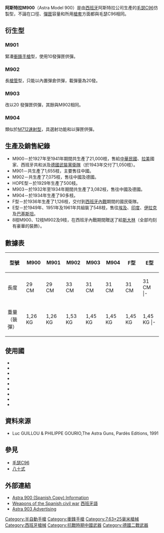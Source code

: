 {{noteTA
|G1=軍事
|G2=長度單位
|G3=Firearms
}}
{{Infobox Weapon
|name= 阿斯特拉M900
|image= File:Astra900.png
|image_size= 300px
|caption= 阿斯特拉M900
|origin= {{flag|Spanish Republic}}
|type= [[半自動手槍|半自動手槍]]<br/>[[衝鋒手槍|衝鋒手槍]]
<!-- 種類選擇 -->
|is_ranged= YES
|is_bladed=
|is_explosive=
|is_artillery=
|is_vehicle=
|is_missile=
|is_UK=
<!-- 服役記錄 -->
|service= 
|used_by=
|wars= [[西班牙內戰|西班牙內戰]]<br/>[[第二次中日戰爭|第二次中日戰爭]]<br/>[[二次大戰|二次大戰]]<br/>[[國共內戰|國共內戰]]<br/>[[韓戰|韓戰]]
<!-- 生產歷史 -->
|designer= 
|design_date=
|manufacturer= 阿斯特拉公司（Astra-Unceta y Cia SA）
|unit_cost=
|production_date= 1928年—？
|number= 35,076把
|variants= 900、901、902、903、904
<!-- 基本規格 -->
|spec_label=
|weight= 1.275公斤（M903）
|length= 308毫米（M903）
|part_length= 160毫米（M903）
|width=
|height= 150毫米（M903）
|diameter=
|wingspan=
|crew=
<!-- 投射武器規格 --> 
|cartridge= [[7.63×25mm毛瑟彈|7.63×25毫米毛瑟彈]]<br/>{{tsl|en|9×23mm Largo|9×23毫米Largo彈}}
|caliber=
|action= [[後座作用|槍管短行程後座作用]]<br/>單動
|mode= 半自動<br>M901：半自動、全自動，可[[擊發調變槍械|擊發調變]]
|rate= 900發／分鐘（M901）
|velocity= 461米／秒
|energy= 
|range= 
|max_range= 1,000米
|feed= 10、20發彈倉或[[彈匣|彈匣]]
|sights= [[機械瞄具|機械瞄具]]（可調式V型表尺）
}}

'''阿斯特拉M900'''（Astra Model 900）是由[[西班牙|西班牙]]阿斯特拉公司生產的[[毛瑟C96手槍|毛瑟C96]]仿製型，不論在口徑、[[彈匣|彈匣]]容量和所用[[槍套|槍套]]方面都與毛瑟C96相同。

== 衍生型 ==
=== M901 ===
緊凑[[衝鋒手槍|衝鋒手槍]]型，使用10發彈匣供彈。

=== M902 ===
長[[槍管|槍管]]型，只能以內置彈倉供彈，載彈量為20發。

=== M903 ===
改以20 發彈匣供彈，其餘與M902相同。

=== M904 ===
類似於[[毛瑟C96手槍|M712速射型]]，具選射功能和以彈匣供彈。

== 生產及銷售紀錄 ==
* M900－於1927年至1941年期間共生產了21,000枝，售給[[中華民國|中華民國]]、[[拉美|拉美]]國家、西班牙共和派及[[德國|德國]][[武裝黨衛隊|武裝黨衛隊]]（於1943年交付了1,050枝）。
* M901－共生產了1,655枝，主要售往中國。
* M902－共生產了7,075枝，售往中國及德國。
* HOPE型－於1929年生產了500枝。
* M903－於1932年至1934年期間共生產了3,082枝，售往中國及德國。
* M904－於1934年生產了90多枝。
* F型－於1936年生產了1,126枝，交付到[[西班牙內戰|西班牙內戰]]期間的國民衛隊。
* E型－於1949年、1951年及1961年共組裝了548枝，售往[[埃及|埃及]]、[[印度|印度]]、[[伊拉克|伊拉克]]及[[巴基斯坦|巴基斯坦]]。
* 8枝M900、12枝M902及9枝{{tsl|en|Astra 400|M400}}，在西班牙內戰期間贈送了給[[斯大林|斯大林]]（全部均刻有豪華的裝飾）。

== 數據表 ==
{| class="wikitable"
! 型號
! M900
! M901
! M902
! M903
! M904
! F型
! E型
|-----
| 長度
| 29 CM
| 29 CM
| 33 CM
| 31 CM
| 31 CM
| 31 CM
| 31 CM
|-{{ligne grise}}
| 長度（裝上[[槍托|槍托]]）
| 64 CM
| 64 CM
| 72 CM
| 68 CM
| 68 CM
| 68 CM
| 68 CM
|-{{ligne grise}}
| [[槍管|槍管]]長度
| 14 CM
| 14 CM
| 18 CM
| 16 CM
| 16 CM
| 16 CM
| 16 CM
|-----
| 重量（裝彈）
| 1,26 KG
| 1,26 KG
| 1,53 KG
| 1,45 KG
| 1,45 KG
| 1,45 KG
| 1,45 KG
|-{{ligne grise}}
| 口俓
| 7.63毫米毛瑟
| 7.63毫米毛瑟
| 7.63毫米毛瑟
| 7.63毫米毛瑟
| 7.63毫米毛瑟
| 9毫米Largo
| 7.63毫米毛瑟
|-{{ligne grise}}
|彈匣容量（匣）<br/>彈倉容量（倉）
|10發（倉）
|10發（倉）
|20發（倉）
|10 - 20發（匣）
|10 - 20發（匣）
|10 - 20發（匣）
|10 - 20發（匣）
|}

== 使用國 ==
* {{flag|ROC}}
* {{flag|PRC}}
* {{flag|Egypt}}
* {{flag|Nazi Germany}}
* {{flag|India}}
* {{flag|Iraq}}
* {{flag|Pakistan}}
* {{flag|Spain}}
* {{flag|Uruguay}}

== 資料來源 ==
* Luc GUILLOU & PHILIPPE GOURIO,The Astra Guns, Pardès Editions, 1991

== 參見 ==
* [[毛瑟C96手槍|毛瑟C96]]
* [[80式衝鋒手槍|八十式]]

== 外部連結 ==
*[https://web.archive.org/web/20070927104636/http://www.gunsworld.com/spain/astra900_us.html Astra 900 (Spanish Copy) Information]
*[https://web.archive.org/web/20120817103159/http://www.armas-guerracivil.org/index2.htm Weapons of the Spanish civil war] [[西班牙語|西班牙語]]
*[http://www.forgottenweapons.com/the-astra-903-nothing-new-in-advertising/ Astra 903 Advertising] {{Wayback|url=http://www.forgottenweapons.com/the-astra-903-nothing-new-in-advertising/ |date=20130613093820 }}

{{WWIIGermanInfWeapons}}
{{北伐至抗戰時期中華民國步兵武器裝備}}

[[Category:半自動手槍|Category:半自動手槍]]
[[Category:衝鋒手槍|Category:衝鋒手槍]]
[[Category:7.63×25毫米槍械|Category:7.63×25毫米槍械]]
[[Category:西班牙槍械|Category:西班牙槍械]]
[[Category:抗戰時期中國武器|Category:抗戰時期中國武器]]
[[Category:德國二戰武器|Category:德國二戰武器]]